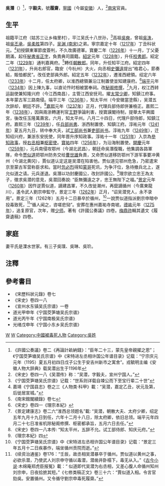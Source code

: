 '''吳潛'''（{{bd|1195年||1262年||catIdx=}}）<ref>《許國公奏議》卷二《再論計畝納錢》：“臣年二十三，蒙先皇帝親擢之恩”；《宁国茭笋塘吴氏宗谱》中《宋特进左丞相许国公年谱目录》记载：“宁宗庆元元年（1195）夏五月初四日戊子公生于安吉州新市之寓舍”。戎毓明主编《安徽人物大辞典》载吴潜出生于1196年</ref>，字'''毅夫'''，號'''履齋'''，[[寧國|寧國]]（今屬[[安徽|安徽]]）人，<ref>《宋史》卷四一八《吴潜传》称：“吴潜，字毅夫，宣州宁国人。”</ref>[[南宋|南宋]]官員。
==生平==
祖籍平江府（姑苏三让乡梅里村），平江吴氏十八世孙，<ref>《宁国茭笋塘吴氏宗谱》记载：“世系则详载自竦公而下至宝行辈二十世”</ref>高祖[[吳奭|吳奭]]，曾祖[[吳洙|吳洙]]，祖[[吳丕承|吳丕承]]，[[吳柔胜|吳柔胜]]第四子。[[吴渊_(南宋)|吴渊 (南宋)]]之弟。寧宗嘉定十年（[[1217年|1217年]]）丁丑科状元。<ref>嘉靖《宁国县志》卷之三《人物类·科甲》載：“吴潜，嘉定乙丑，状元及第，后徙居宣城。”</ref>初授鎮東軍節度簽判，不久改廣德軍。寶慶二年（[[1226年|1226年]]）十一月，丁父憂期滿，起任[[秘書省|秘書省]][[正字|正字]]，負責典司圖籍。[[紹定|紹定]]元年（[[1228年|1228年]]），升任[[校書郎|校書郎]]。紹定二年（[[1229年|1229年]]）通判嘉興府。<ref>《南宋館閣續錄》卷七</ref>轉任[[朝散郎|朝散郎]]。同年，升任知平江府。紹定四年（[[1231年|1231年]]），升尚右郎官，臨安（今杭州）大火，向丞相[[史彌遠|史彌遠]]提出“格君心，節奏給，賑恤都民”。改任吏部員外郎。紹定五年（[[1232年|1232年]]），遷淮西總領。绍定六年（[[1233年|1233年]]）十二月，任太府卿，以淮西總領兼沿江制置使並知建康府。<ref>《宋史》卷四一《理宗本紀》</ref>[[端平|端平]]元年（[[1234年|1234年]]）因上陳九事，以直论忤时相被罢奉祠。改[[秘阁|秘阁]][[修撰|修撰]]，<ref>《景定建康志》卷二六“淮西总领题名”載: “吴潜，朝散大夫、太府少卿，绍定五年九月十九日到任，六年十二月十八日，除太府卿，依旧总领。端平元年四月二十七日准省机除秘阁修撰、枢密都承旨，五月六日去任。”</ref>九月，权江西转运副使兼知隆兴府（今江西南昌），主管江西安抚司。擢[[少卿|太常少卿]]，知鎮江府事。本年蒙古军三路南侵。端平三年（[[1236年|1236年]]），知太平州（今安徽當塗縣），吴潜五次辞却，朝廷不許。<ref>《宋史》卷四一八本传: “知太平州，五辞不允。试工部侍郎、知庆元府。”</ref>[[嘉熙|嘉熙]]元年（[[1237年|1237年]]）正月，代理兵部侍郎併兼檢正。嘉熙二年（[[1238年|1238年]]），因與兩浙轉運判官[[王野|王野]]爭論利害，授寶謨閣待制，提舉太平興國宮，後改任玉隆萬壽宮。六月，知太平州。八月二十四日，代理戶部侍郎，知鎮江府。嘉熙三年（[[1239年|1239年]]），任[[兵部尚書|兵部尚書]]、浙西制置使、知鎮江府。淳祐元年（[[1241年|1241年]]）夏五月九日，转中奉大夫，試[[工部尚书|工部尚书]]兼[[吏部尚书|吏部尚书]]。淳祐九年（[[1249年|1249年]]），迁知绍兴府，兼浙东安抚使，同年晋升序知政事。淳祐十一年（[[1251年|1251年]]）入京為[[參知政事|參知政事]]，授[[右丞相|右丞相]]兼[[枢密使|枢密使]]。[[寶祐|寶祐]]四年（[[1256年|1256年]]），为沿海制置使。[[開慶|開慶]]元年（[[1259年|1259年]]），元兵南侵攻鄂州（今湖北武昌），朝廷命吳潛復職，他集調各路軍隊，命令[[贾似道|贾似道]]把鄂州防务交给[[曹世雄|曹世雄]]負責，又命贾似道移防鄂州下游军事要冲黄州（今湖北黄冈），賈似道认定这是吴潜在陷害他。贾似道见鄂州危急，乃密遣宋京至蒙古军营称臣求和。當时[[忽必烈|忽必烈]]得知[[蒙哥|蒙哥]]死讯，为争汗位，急待撤兵北上，遂允似道之请。元兵遂退。吳潛以功封慶國公，改封許國公。<ref>《理宗本紀》四</ref>理宗欲立忠王為太子，徵求吳潜的意見，吳潜回奏說: “臣無彌遠之才，忠王無陛下之福。”[[景定|景定]]元年（[[1260年|1260年]]）因忤逆賈似道，謫建昌軍，不久改徙潮州，再竄謫循州（今廣東龍川），遙令武人劉宗申監守。景定三年（[[1262年|1262年]]）正月，“诏吴潜党人，永不录用”。景定三年（1262年）五月十二日暴卒於循州，<ref>《宁国茭笋塘吴氏宗谱》中《宋特进左丞相许国公年谱目录》记载：“景定三年五月十二日疾暴作，端坐循州贡院而逝。”</ref>一說贾似道指派劉宗申暗中投毒致死，<ref>《续资治通鉴》卷176：“壬辰，故丞相吴潜暴卒于循州。贾似道以黄州之事，必欲杀潜，乃使武人刘宗申守循以毒潜，潜凿井卧榻下，毒无从入。”《[[古今小说|古今小说]]·木绵庵郑虎臣报冤》載：“ 似道即代吴潜为右丞相，又差心腹人命循州知州刘宗申，日夜拾摭其短。”《七修类稿正文》卷三十六：“賈似道入相。令言官劾吳。安置循州。又令循守劉宗申毒死履齋。”</ref>“循人闻之，咨嗟悲恸”。安葬在惠州嘉祐寺南坡。[[德祐|德祐]]元年（[[1275年|1275年]]），追复原官，次年，赠[[少师|少师]]。著有《許國公奏議》四卷。[[梅鼎祚|梅鼎祚]]輯其遺文《履齋遺稿》四卷。

==家庭==
妻平氏是溧水世家。有三子吳璞、吳琳、吳玠。

==注釋==
{{reflist|2}}

==參考書目==
* 《宋歷科狀元錄》卷七
* 《宋史》卷四一八
* 《宣州水东镇吴氏宗谱》一卷
*  道光甲申年《宁国茭笋塘吴氏宗谱》
*  道光丙午年《宁国南极吴氏宗谱》
*  光绪戊申年《宁国小东乡吴氏宗谱》
{{start box}}
{{s-before|[[赵葵|赵葵]]}}
{{s-title|[[南宋|南宋]][[右丞相|右丞相]]|1251年—1252年}}
{{s-after|[[董槐|董槐]]}}
{{s-before|[[谢方叔|谢方叔]]}}
{{s-title|[[南宋|南宋]][[左丞相|左丞相]]|1259年—1260年}}
{{s-after|[[江万里|江万里]]}}
{{end box}}

[[Category:宋朝宰相|W]]
[[Category:宋朝狀元|W]]
[[Category:中國被毒死人物|Category:中國被毒死人物]]
[[Category:吳姓|Category:吳姓]]